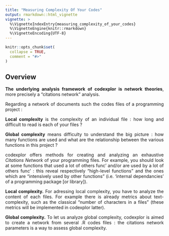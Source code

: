 ```yaml
---
title: "Measuring Complexity Of Your Codes"
output: rmarkdown::html_vignette
vignette: >
  %\VignetteIndexEntry{measuring_complexity_of_your_codes}
  %\VignetteEngine{knitr::rmarkdown}
  %\VignetteEncoding{UTF-8}
---
```


```r
knitr::opts_chunk$set(
  collapse = TRUE,
  comment = "#>"
)
```


<style>
  p {
    text-align: justify;
  }
</style>

## Overview
**The underlying analysis framework of codexplor is network theories**, more precisely a "citations network" analysis. 

Regarding a network of documents such the codes files of a programming project :

**Local complexity** is the complexity of an individual file : how long and difficult to read is each of your files ? 

**Global complexity** means difficulty to understand the big picture : how many functions are used and what are the relationship between the various functions in this project ?

codexplor offers methods for creating and analyzing an exhaustive *Citations Network* of your programming files. For example, you should look at some functions that used a lot of others func' and/or are used by a lot of others func' : this reveal respectively "high-level functions" and the ones which are "intensively used by other functions" (i.e. 'internal dependancies' of a programming package [or library]). 

**Local complexity.** For adressing local complexity, you have to analyze the content of each files. For example there is already metrics about text-complexity, such as the classical "number of characters in a files" (these metrics will be implemented in codexplor latter).

**Global complexity.** To let us analyze global complexity, codexplor is aimed to create a network from several .R codes files : the citations network parameters is a way to assess global complexity. 
